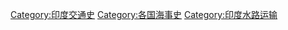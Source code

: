 {{Commons category|Maritime history of India}}
[[Category:印度交通史|Category:印度交通史]]
[[Category:各国海事史|Category:各国海事史]]
[[Category:印度水路运输|Category:印度水路运输]]